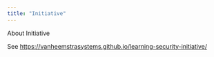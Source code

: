 ```yaml
---
title: "Initiative"
---
```


About Initiative

See <https://vanheemstrasystems.github.io/learning-security-initiative/>
